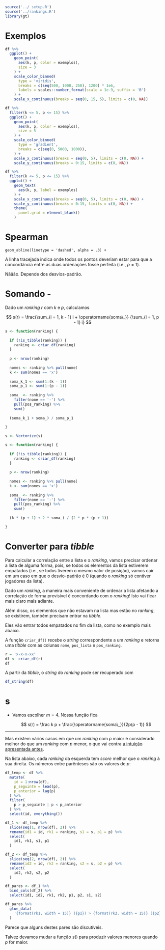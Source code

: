 
```r
source('../_setup.R')
source('../rankings.R')
library(gt)
```




# Exemplos

```r
df %>% 
  ggplot() +
    geom_point(
      aes(k, p, color = exemplos),
      size = 3
    ) +
    scale_color_binned(
      type = 'viridis',
      breaks = c(seq(500, 1000, 250), 1200) * 1e6,
      labels = scales::number_format(scale = 1e-9, suffix = 'B')
    ) +
    scale_x_continuous(breaks = seq(0, 15, 5), limits = c(0, NA))
```

```r
df %>% 
  filter(k <= 5, p <= 15) %>% 
  ggplot() +
    geom_point(
      aes(k, p, color = exemplos),
      size = 5
    ) +
    scale_color_binned(
      type = 'gradient',
      breaks = c(seq(0, 5000, 1000)),
    ) +
    scale_x_continuous(breaks = seq(0, 5), limits = c(0, NA)) +
    scale_y_continuous(breaks = 0:15, limits = c(0, NA))
```

```r
df %>% 
  filter(k <= 5, p <= 15) %>% 
  ggplot() +
    geom_text(
      aes(k, p, label = exemplos)
    ) +
    scale_x_continuous(breaks = seq(0, 5), limits = c(0, NA)) +
    scale_y_continuous(breaks = 0:15, limits = c(0, NA)) +
    theme(
      panel.grid = element_blank()
    )
```



# Spearman

    geom_abline(linetype = 'dashed', alpha = .3) +


A linha tracejada indica onde todos os pontos deveriam estar para que a concordância entre as duas ordenações fosse perfeita (i.e., $\rho = 1$).

Nããão. Depende dos desvios-padrão.


# Somando -

Dado um *ranking* $r$ com $k$ e $p$, calculamos

$$
s(r) = \frac{\sum_{i = 1, k - 1} i + \operatorname{soma\_}}
  {\sum_{i = 1, p - 1} i}
$$


```r
s <- function(ranking) {
  
  if (!is_tibble(ranking)) {
    ranking <- criar_df(ranking)
  }
  
  p <- nrow(ranking)
  
  nomes <- ranking %>% pull(nome)
  k <- sum(nomes == 'x')
  
  soma_k_1 <- sum(1:(k - 1))
  soma_p_1 <- sum(1:(p - 1))
  
  soma_ <- ranking %>% 
    filter(nome == '-') %>% 
    pull(pos_ranking) %>% 
    sum()
  
  (soma_k_1 + soma_) / soma_p_1
  
}

s <- Vectorize(s)
```


```r
s <- function(ranking) {
  
  if (!is_tibble(ranking)) {
    ranking <- criar_df(ranking)
  }
  
  p <- nrow(ranking)
  
  nomes <- ranking %>% pull(nome)
  k <- sum(nomes == 'x')
  
  soma_ <- ranking %>% 
    filter(nome == '-') %>% 
    pull(pos_ranking) %>% 
    sum()
  
  (k * (p + 1) + 2 * soma_) / (2 * p * (p + 1))

}


```


# Converter para *tibble*

Para calcular a correlação entre a lista e o *ranking*, vamos precisar ordenar a lista de alguma forma, pois, se todos os elementos da lista estiverem empatados (i.e., se todos tiverem o mesmo valor de posição), vamos cair em um caso em que o desvio-padrão é $0$ (quando o *ranking* só contiver jogadores da lista).

Dado um *ranking*, a maneira mais conveniente de ordenar a lista afetando a correlação de forma previsível é concordando com o *ranking*! Isto vai ficar mais claro mais adiante.

Além disso, os elementos que não estavam na lista mas estão no *ranking*, se existirem, também precisam entrar na *tibble*.

Eles vão entrar todos empatados no fim da lista, como no exemplo mais abaixo.

A função `criar_df()` recebe o *string* correspondente a um *ranking* e retorna uma *tibble* com as colunas `nome`, `pos_lista` e `pos_ranking`.

```r
r = 'x-x-x-xx'
df <- criar_df(r)
df
```

A partir da *tibble*, o *string* do *ranking* pode ser recuperado com

```r
df_string(df)
```


# s

* Vamos escolher $m = 4$. Nossa função fica

  $$
  s(r) = 
    \frac k p + \frac{\operatorname{soma\_}}{2p(p - 1)}
  $$

---

Mas existem vários casos em que um *ranking* com $p$ maior é considerado melhor do que um *ranking* com $p$ menor, o que vai contra [a intuição apresentada antes](#usando-p).



Na lista abaixo, cada *ranking* da esquerda tem *score* melhor que o *ranking* à sua direita. Os números entre parênteses são os valores de $p$:

```r
df_temp <- df %>% 
  mutate(
    id = 1:nrow(df),
    p_seguinte = lead(p),
    p_anterior = lag(p)
  ) %>% 
  filter(
    p > p_seguinte | p < p_anterior
  ) %>% 
  select(id, everything())

df_1 <- df_temp %>% 
  slice(seq(1, nrow(df), 2)) %>% 
  rename(id1 = id, rk1 = ranking, s1 = s, p1 = p) %>% 
  select(
    id1, rk1, s1, p1
  )

df_2 <- df_temp %>% 
  slice(seq(2, nrow(df), 2)) %>% 
  rename(id2 = id, rk2 = ranking, s2 = s, p2 = p) %>% 
  select(
    id2, rk2, s2, p2
  )

df_pares <- df_1 %>% 
  bind_cols(df_2) %>% 
  select(id1, id2, rk1, rk2, p1, p2, s1, s2)
```

```r
df_pares %>% 
  glue_data(
    '{format(rk1, width = 15)} ({p1}) > {format(rk2, width = 15)} ({p2})'
  ) 
```

::: {.callout-caution title="Mudar $s()$?"}

Parece que alguns destes pares são discutíveis.

Talvez devamos mudar a função $s()$ para produzir valores menores quando $p$ for maior.

:::



